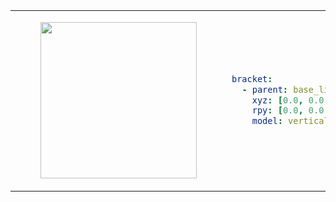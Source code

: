 <table>
    <tr>
        <td>
            <center>
            <figure>
                <img
                    src={require("./img/bracket_vertical.png").default}
                    width="250"
                />
            </figure>
            </center>
        </td>
<td>

```yaml
bracket:
  - parent: base_link
    xyz: [0.0, 0.0, 0.0]
    rpy: [0.0, 0.0, 0.0]
    model: vertical
```
</td>
</tr>
</table>
